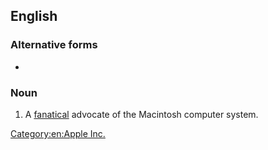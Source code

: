 ==English==

===Alternative forms===
* {{l|en|MacAddict}}

===Noun===
{{en-noun}}

# A [[fanatic]]al advocate of the Macintosh computer system.

[[Category:en:Apple Inc.]]